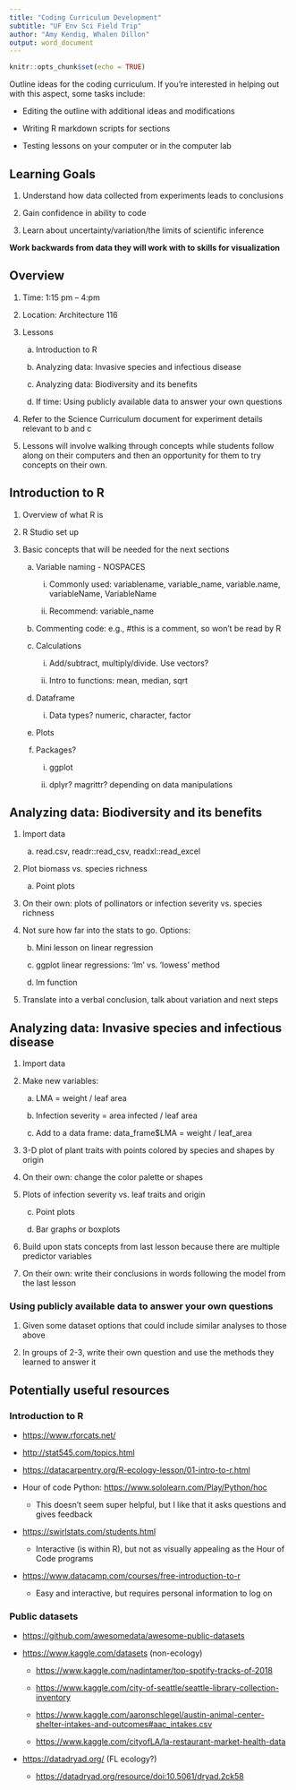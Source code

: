 ```yaml
---
title: "Coding Curriculum Development"
subtitle: "UF Env Sci Field Trip"
author: "Amy Kendig, Whalen Dillon"
output: word_document
---
```


```r
knitr::opts_chunk$set(echo = TRUE)
```

Outline ideas for the coding curriculum. If you're
interested in helping out with this aspect, some tasks include:

-   Editing the outline with additional ideas and modifications

-   Writing R markdown scripts for sections

-   Testing lessons on your computer or in the computer lab

## Learning Goals

1.  Understand how data collected from experiments leads to conclusions

2.  Gain confidence in ability to code

3.  Learn about uncertainty/variation/the limits of scientific inference

**Work backwards from data they will work with to skills for visualization**

## Overview

1.  Time: 1:15 pm -- 4:pm

2.  Location: Architecture 116

3.  Lessons

    a.  Introduction to R

    b.  Analyzing data: Invasive species and infectious disease

    c.  Analyzing data: Biodiversity and its benefits

    d.  If time: Using publicly available data to answer your own
        questions

4.  Refer to the Science Curriculum document for experiment details
    relevant to b and c

5.  Lessons will involve walking through concepts while students follow
    along on their computers and then an opportunity for them to try
    concepts on their own.

## Introduction to R

1.  Overview of what R is

2.  R Studio set up

3.  Basic concepts that will be needed for the next sections

    a.  Variable naming - NOSPACES
    
        i. Commonly used: variablename, variable_name, variable.name, variableName, VariableName
        
        ii. Recommend: variable_name 
    
    b.  Commenting code: e.g., #this is a comment, so won't be read by R
    
    c.  Calculations
    
        i. Add/subtract, multiply/divide. Use vectors?
        
        ii. Intro to functions: mean, median, sqrt

    d.  Dataframe
    
        i. Data types? numeric, character, factor

    e.  Plots

    f.  Packages?

        i.  ggplot
        
        ii. dplyr? magrittr? depending on data manipulations

## Analyzing data: Biodiversity and its benefits

1.  Import data

    a. read.csv, readr::read_csv, readxl::read_excel

2.  Plot biomass vs. species richness

    a.  Point plots

3.  On their own: plots of pollinators or infection severity vs. species
    richness

4.  Not sure how far into the stats to go. Options:

    b.  Mini lesson on linear regression

    c.  ggplot linear regressions: 'lm' vs. 'lowess' method

    d.  lm function

5.  Translate into a verbal conclusion, talk about variation and next
    steps

## Analyzing data: Invasive species and infectious disease

1.  Import data

2.  Make new variables:

    a.  LMA = weight / leaf area

    b.  Infection severity = area infected / leaf area
    
    c.  Add to a data frame: data_frame$LMA = weight / leaf_area

3.  3-D plot of plant traits with points colored by species and shapes
    by origin

4.  On their own: change the color palette or shapes

5.  Plots of infection severity vs. leaf traits and origin

    c.  Point plots

    d.  Bar graphs or boxplots

6.  Build upon stats concepts from last lesson because there are
    multiple predictor variables

7.  On their own: write their conclusions in words following the model
    from the last lesson

### Using publicly available data to answer your own questions

1.  Given some dataset options that could include similar analyses to
    those above

2.  In groups of 2-3, write their own question and use the methods they
    learned to answer it

## Potentially useful resources

### Introduction to R

-   <https://www.rforcats.net/>

-   <http://stat545.com/topics.html>

-   <https://datacarpentry.org/R-ecology-lesson/01-intro-to-r.html>

-   Hour of code Python: <https://www.sololearn.com/Play/Python/hoc>

    -   This doesn't seem super helpful, but I like that it asks
        questions and gives feedback

-   <https://swirlstats.com/students.html>

    -   Interactive (is within R), but not as visually appealing as the
        Hour of Code programs

-   <https://www.datacamp.com/courses/free-introduction-to-r>

    -   Easy and interactive, but requires personal information to log
        on

### Public datasets

-   <https://github.com/awesomedata/awesome-public-datasets>

-   <https://www.kaggle.com/datasets> (non-ecology)

    -   <https://www.kaggle.com/nadintamer/top-spotify-tracks-of-2018>

    -   <https://www.kaggle.com/city-of-seattle/seattle-library-collection-inventory>

    -   <https://www.kaggle.com/aaronschlegel/austin-animal-center-shelter-intakes-and-outcomes#aac_intakes.csv>

    -   <https://www.kaggle.com/cityofLA/la-restaurant-market-health-data>

-   <https://datadryad.org/> (FL ecology?)

    -   <https://datadryad.org/resource/doi:10.5061/dryad.2ck58>
